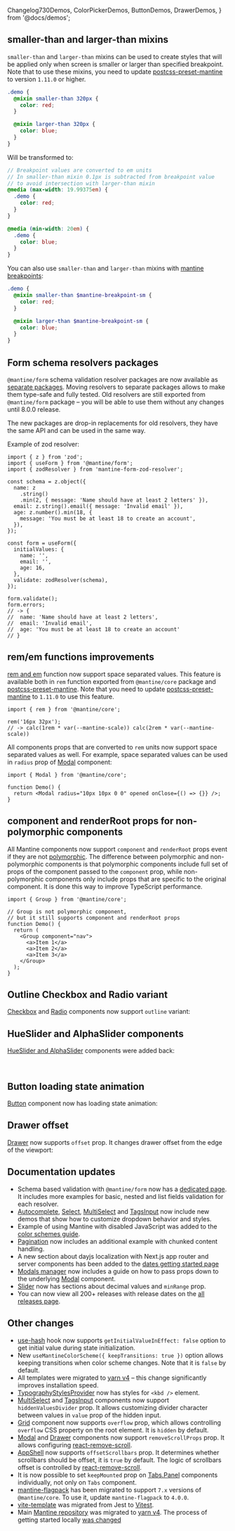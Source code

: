   Changelog730Demos,
  ColorPickerDemos,
  ButtonDemos,
  DrawerDemos,
} from '@docs/demos';


## smaller-than and larger-than mixins

`smaller-than` and `larger-than` mixins can be used to create styles that will be applied only when screen is smaller or larger than specified breakpoint.
Note that to use these mixins, you need to update [postcss-preset-mantine](/styles/postcss-preset) to version `1.11.0` or higher.

```scss
.demo {
  @mixin smaller-than 320px {
    color: red;
  }

  @mixin larger-than 320px {
    color: blue;
  }
}
```

Will be transformed to:

```scss
// Breakpoint values are converted to em units
// In smaller-than mixin 0.1px is subtracted from breakpoint value
// to avoid intersection with larger-than mixin
@media (max-width: 19.99375em) {
  .demo {
    color: red;
  }
}

@media (min-width: 20em) {
  .demo {
    color: blue;
  }
}
```

You can also use `smaller-than` and `larger-than` mixins with [mantine breakpoints](/styles/responsive/#breakpoints-variables-in-css-modules):

```scss
.demo {
  @mixin smaller-than $mantine-breakpoint-sm {
    color: red;
  }

  @mixin larger-than $mantine-breakpoint-sm {
    color: blue;
  }
}
```

## Form schema resolvers packages

`@mantine/form` schema validation resolver packages are now available as [separate packages](/form/schema-validation).
Moving resolvers to separate packages allows to make them type-safe and fully tested.
Old resolvers are still exported from `@mantine/form` package – you will be able to use them without any changes
until 8.0.0 release.

The new packages are drop-in replacements for old resolvers, they have the same API and can be used in the same way.

Example of zod resolver:

<InstallScript packages="zod mantine-form-zod-resolver" />

```tsx
import { z } from 'zod';
import { useForm } from '@mantine/form';
import { zodResolver } from 'mantine-form-zod-resolver';

const schema = z.object({
  name: z
    .string()
    .min(2, { message: 'Name should have at least 2 letters' }),
  email: z.string().email({ message: 'Invalid email' }),
  age: z.number().min(18, {
    message: 'You must be at least 18 to create an account',
  }),
});

const form = useForm({
  initialValues: {
    name: '',
    email: '',
    age: 16,
  },
  validate: zodResolver(schema),
});

form.validate();
form.errors;
// -> {
//  name: 'Name should have at least 2 letters',
//  email: 'Invalid email',
//  age: 'You must be at least 18 to create an account'
// }
```

## rem/em functions improvements

[rem and em](/styles/rem) function now support space separated values. This feature is available
both in `rem` function exported from `@mantine/core` package and [postcss-preset-mantine](/styles/postcss-preset).
Note that you need to update [postcss-preset-mantine](/styles/postcss-preset) to `1.11.0` to use this feature.

```tsx
import { rem } from '@mantine/core';

rem('16px 32px');
// -> calc(1rem * var(--mantine-scale)) calc(2rem * var(--mantine-scale))
```

All components props that are converted to `rem` units now support space separated values as well.
For example, space separated values can be used in `radius` prop of [Modal](/core/modal) component:

```tsx
import { Modal } from '@mantine/core';

function Demo() {
  return <Modal radius="10px 10px 0 0" opened onClose={() => {}} />;
}
```

## component and renderRoot props for non-polymorphic components

All Mantine components now support `component` and `renderRoot` props event if they are not [polymorphic](/guides/polymorphic).
The difference between polymorphic and non-polymorphic components is that polymorphic components
include full set of props of the component passed to the `component` prop, while non-polymorphic
components only include props that are specific to the original component. It is done this way to
improve TypeScript performance.

```tsx
import { Group } from '@mantine/core';

// Group is not polymorphic component,
// but it still supports component and renderRoot props
function Demo() {
  return (
    <Group component="nav">
      <a>Item 1</a>
      <a>Item 2</a>
      <a>Item 3</a>
    </Group>
  );
}
```

## Outline Checkbox and Radio variant

[Checkbox](/core/checkbox) and [Radio](/core/radio) components now support `outline` variant:

<Demo data={Changelog730Demos.checkboxRadioVariant} />

## HueSlider and AlphaSlider components

[HueSlider and AlphaSlider](/core/color-picker) components were added back:

<Demo data={ColorPickerDemos.hueSlider} />

<br />

<Demo data={ColorPickerDemos.alphaSlider} />

## Button loading state animation

[Button](/core/button) component now has loading state animation:

<Demo data={ButtonDemos.loading} />

## Drawer offset

[Drawer](/core/drawer) now supports `offset` prop. It changes drawer offset from the edge of the viewport:

<Demo data={DrawerDemos.offset} />

## Documentation updates

- Schema based validation with `@mantine/form` now has a [dedicated page](/form/schema-validation). It includes more examples for basic, nested and list fields validation for each resolver.
- [Autocomplete](/core/autocomplete), [Select](/core/select), [MultiSelect](/core/multi-select) and [TagsInput](/core/tags-input) now include new demos that show how to customize dropdown behavior and styles.
- Example of using Mantine with disabled JavaScript was added to the [color schemes guide](/theming/color-schemes/#with-disabled-javascript).
- [Pagination](/core/pagination) now includes an additional example with chunked content handling.
- A new section about dayjs localization with Next.js app router and server components has been added to the [dates getting started page](/dates/getting-started/#localization-and-server-components)
- [Modals manager](/others/modals/#modal-props) now includes a guide on how to pass props down to the underlying [Modal](/core/modal) component.
- [Slider](/core/slider) now has sections about decimal values and `minRange` prop.
- You can now view all 200+ releases with release dates on the [all releases page](/changelog/all-releases/).

## Other changes

- [use-hash](/hooks/use-hash/) hook now supports `getInitialValueInEffect: false` option to get initial value during state initialization.
- New `useMantineColorScheme({ keepTransitions: true })` option allows keeping transitions when color scheme changes. Note that it is `false` by default.
- All templates were migrated to [yarn v4](https://yarnpkg.com/blog/release/4.0) – this change significantly improves installation speed.
- [TypographyStylesProvider](/core/typography-styles-provider) now has styles for `<kbd />` element.
- [MultiSelect](/core/multi-select) and [TagsInput](/core/tags-input) components now support `hiddenValuesDivider` prop. It allows customizing divider character between values in `value` prop of the hidden input.
- [Grid](/core/grid) component now supports `overflow` prop, which allows controlling `overflow` CSS property on the root element. It is `hidden` by default.
- [Modal](/core/modal) and [Drawer](/core/drawer) components now support `removeScrollProps` prop. It allows configuring [react-remove-scroll](https://github.com/theKashey/react-remove-scroll).
- [AppShell](/core/app-shell) now supports `offsetScrollbars` prop. It determines whether scrollbars should be offset, it is `true` by default. The logic of scrollbars offset is controlled by [react-remove-scroll](https://github.com/theKashey/react-remove-scroll).
- It is now possible to set `keepMounted` prop on [Tabs.Panel](/core/tabs) components individually, not only on `Tabs` component.
- [mantine-flagpack](https://mantinedev.github.io/mantine-flagpack/) has been migrated to support `7.x` versions of `@mantine/core`. To use it, update `mantine-flagpack` to `4.0.0`.
- [vite-template](https://github.com/mantinedev/vite-template) was migrated from Jest to [Vitest](https://vitest.dev/).
- Main [Mantine repository](https://github.com/mantinedev/mantine) was migrated to [yarn v4](https://yarnpkg.com/blog/release/4.0). The process of getting started locally [was changed](/contribute/#get-started-with-mantine-locally)
